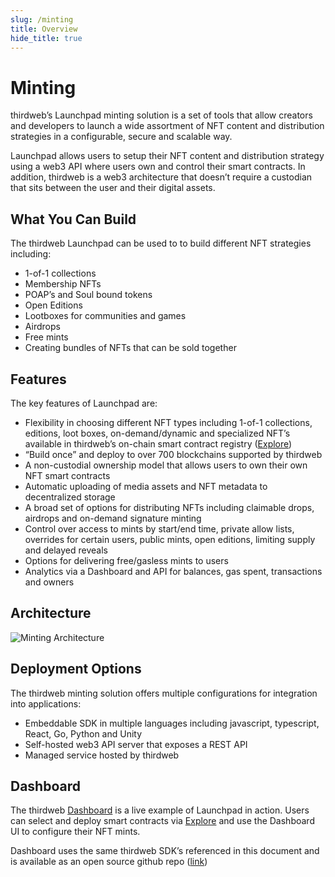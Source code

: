 ```yaml
---
slug: /minting
title: Overview
hide_title: true
---
```


# Minting

thirdweb’s Launchpad minting solution is a set of tools that allow creators and developers to launch a wide assortment of NFT content and distribution strategies in a configurable, secure and scalable way.

Launchpad allows users to setup their NFT content and distribution strategy using a web3 API where users own and control their smart contracts. In addition, thirdweb is a web3 architecture that doesn’t require a custodian that sits between the user and their digital assets.

## What You Can Build

The thirdweb Launchpad can be used to to build different NFT strategies including:

- 1-of-1 collections
- Membership NFTs
- POAP’s and Soul bound tokens
- Open Editions
- Lootboxes for communities and games
- Airdrops
- Free mints
- Creating bundles of NFTs that can be sold together

## Features

The key features of Launchpad are:

- Flexibility in choosing different NFT types including 1-of-1 collections, editions, loot boxes, on-demand/dynamic and specialized NFT’s available in thirdweb’s on-chain smart contract registry ([Explore](https://thirdweb.com/explore))
- “Build once” and deploy to over 700 blockchains supported by thirdweb
- A non-custodial ownership model that allows users to own their own NFT smart contracts
- Automatic uploading of media assets and NFT metadata to decentralized storage
- A broad set of options for distributing NFTs including claimable drops, airdrops and on-demand signature minting
- Control over access to mints by start/end time, private allow lists, overrides for certain users, public mints, open editions, limiting supply and delayed reveals
- Options for delivering free/gasless mints to users
- Analytics via a Dashboard and API for balances, gas spent, transactions and owners

## Architecture

![Minting Architecture](./assets/architecture.png)

## Deployment Options

The thirdweb minting solution offers multiple configurations for integration into applications:

- Embeddable SDK in multiple languages including javascript, typescript, React, Go, Python and Unity
- Self-hosted web3 API server that exposes a REST API
- Managed service hosted by thirdweb

## Dashboard

The thirdweb [Dashboard](https://thirdweb.com/dashboard) is a live example of Launchpad in action. Users can select and deploy smart contracts via [Explore](https://thirdweb.com/explore) and use the Dashboard UI to configure their NFT mints.

Dashboard uses the same thirdweb SDK’s referenced in this document and is available as an open source github repo ([link](https://github.com/thirdweb-dev/dashboard))
